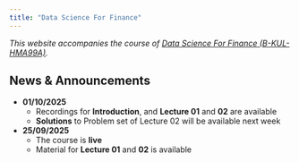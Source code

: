 ```yaml
---
title: "Data Science For Finance"
---
```


*This website accompanies the course of [Data Science For Finance (B-KUL-HMA99A)](https://onderwijsaanbod.kuleuven.be/2025/syllabi/e/HMA99AE.htm).*


## News & Announcements
- **01/10/2025**
    - Recordings for **Introduction**, and **Lecture 01** and **02** are available
    - **Solutions** to Problem set of Lecture 02 will be available next week


- **25/09/2025**   
    - The course is **live**
    - Material for **Lecture 01** and **02** is available
